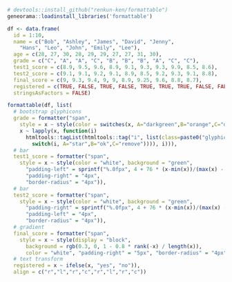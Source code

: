 ```r

# devtools::install_github("renkun-ken/formattable")
geneorama::loadinstall_libraries('formattable')

df <- data.frame(
  id = 1:10,
  name = c("Bob", "Ashley", "James", "David", "Jenny", 
    "Hans", "Leo", "John", "Emily", "Lee"), 
  age = c(28, 27, 30, 28, 29, 29, 27, 27, 31, 30),
  grade = c("C", "A", "A", "C", "B", "B", "B", "A", "C", "C"),
  test1_score = c(8.9, 9.5, 9.6, 8.9, 9.1, 9.3, 9.3, 9.9, 8.5, 8.6),
  test2_score = c(9.1, 9.1, 9.2, 9.1, 8.9, 8.5, 9.2, 9.3, 9.1, 8.8),
  final_score = c(9, 9.3, 9.4, 9, 9, 8.9, 9.25, 9.6, 8.8, 8.7),
  registered = c(TRUE, FALSE, TRUE, FALSE, TRUE, TRUE, TRUE, FALSE, FALSE, FALSE),
  stringsAsFactors = FALSE)
```
 
```r
formattable(df, list(
  # bootstrap glyphicons
  grade = formatter("span", 
    style = x ~ style(color = switches(x, A="darkgreen",B="orange",C="darkred")), 
    x ~ lapply(x, function(i) 
      htmltools::tagList(htmltools::tag("i", list(class=paste0("glyphicon glyphicon-", 
        switch(i, A="star",B="ok",C="remove")))), i))),
  # bar
  test1_score = formatter("span", 
    style = x ~ style(color = "white", background = "green", 
      "padding-left" = sprintf("%.0fpx", 4 + 76 * (x-min(x))/(max(x) - min(x))),
      "padding-right" = "4px",
      "border-radius" = "4px")),
  # bar
  test2_score = formatter("span", 
    style = x ~ style(color = "white", background = "green", 
      "padding-right" = sprintf("%.0fpx", 4 + 76 * (x-min(x))/(max(x) - min(x))),
      "padding-left" = "4px",
      "border-radius" = "4px")),
  # gradient
  final_score = formatter("span", 
    style = x ~ style(display = "block",
      background = rgb(0.3, 0, 1 - 0.8 * rank(-x) / length(x)),
      color = "white", "padding-right" = "5px", "border-radius" = "4px")),
  # text transform
  registered = x ~ ifelse(x, "yes", "no")),
  align = c("r","l","r","c","r","l","r","c"))
```
